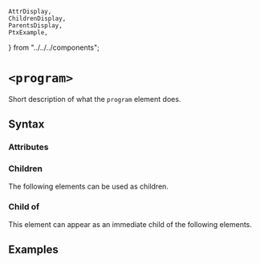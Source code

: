     AttrDisplay,
    ChildrenDisplay,
    ParentsDisplay,
    PtxExample,
} from "../../../components";

# `<program>`

Short description of what the `program` element does.

## Syntax

### Attributes

<AttrDisplay name="program" />

### Children

The following elements can be used as children.

<ChildrenDisplay name="program" />

### Child of

This element can appear as an immediate child of the following elements.

<ParentsDisplay name="program" />

## Examples

    